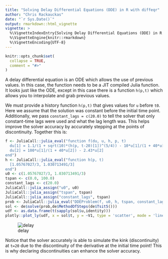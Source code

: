 ---
title: "Solving Delay Differential Equations (DDE) in R with diffeqr"
author: "Chris Rackauckas"
date: "`r Sys.Date()`"
output: rmarkdown::html_vignette
vignette: >
  %\VignetteIndexEntry{Solving Delay Differential Equations (DDE) in R with diffeqr}
  %\VignetteEngine{knitr::rmarkdown}
  %\VignetteEncoding{UTF-8}
---

```{r setup, include = FALSE}
knitr::opts_chunk$set(
  collapse = TRUE,
  comment = "#>"
)
```

A delay differential equation is an ODE which allows the use of previous values. In this case, the function
needs to be a JIT compiled Julia function. It looks just like the ODE, except in this case there is a function
`h(p,t)` which allows you to interpolate and grab previous values.

We must provide a history function `h(p,t)` that gives values for `u` before
`t0`. Here we assume that the solution was constant before the initial time point. Additionally, we pass
`constant_lags = c(20.0)` to tell the solver that only constant-time lags were used and what the lag length
was. This helps improve the solver accuracy by accurately stepping at the points of discontinuity. Together
this is:

```R
f <- JuliaCall::julia_eval("function f(du, u, h, p, t)
  du[1] = 1.1/(1 + sqrt(10)*(h(p, t-20)[1])^(5/4)) - 10*u[1]/(1 + 40*u[2])
  du[2] = 100*u[1]/(1 + 40*u[2]) - 2.43*u[2]
end")
h <- JuliaCall::julia_eval("function h(p, t)
  [1.05767027/3, 1.030713491/3]
end")
u0 <- c(1.05767027/3, 1.030713491/3)
tspan <- c(0.0, 100.0)
constant_lags <- c(20.0)
JuliaCall::julia_assign("u0", u0)
JuliaCall::julia_assign("tspan", tspan)
JuliaCall::julia_assign("constant_lags", tspan)
prob <- JuliaCall::julia_eval("DDEProblem(f, u0, h, tspan, constant_lags = constant_lags)")
sol <- de$solve(prob,de$MethodOfSteps(de$Tsit5()))
udf <- as.data.frame(t(sapply(sol$u,identity)))
plotly::plot_ly(udf, x = sol$t, y = ~V1, type = 'scatter', mode = 'lines') %>% plotly::add_trace(y = ~V2)
```

![delay](https://user-images.githubusercontent.com/1814174/39023532-10bdd750-43f0-11e8-837d-156d33ea2f99.png)

Notice that the solver accurately is able to simulate the kink (discontinuity) at `t=20` due to the discontinuity
of the derivative at the initial time point! This is why declaring discontinuities can enhance the solver accuracy.
